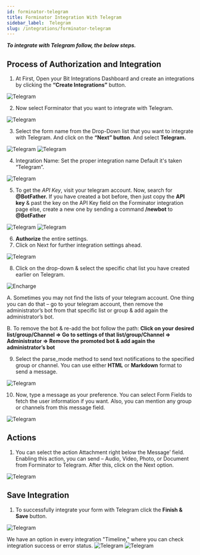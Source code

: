 ```yaml
---
id: forminator-telegram
title: Forminator Integration With Telegram
sidebar_label:  Telegram
slug: /integrations/forminator-telegram
---
```



***To integrate with Telegram follow, the below steps.***


## Process of Authorization and Integration
1.	At First, Open your Bit Integrations Dashboard and create an integrations by clicking the **“Create Integrations”** button.
 <Image src="telegram/_create-integration" alt="Telegram" w="1020" h="350" />


2. Now select Forminator that you want to integrate with Telegram.
 <Image src="telegram/_select-contact-form-7" alt="Telegram" w="1020" h="350" />

3.	Select the form name from the Drop-Down list that you want to integrate with Telegram. And click on the **“Next” button**. And select **Telegram.**
 <Image src="telegram/_forminator" alt="Telegram" w="1020" h="350" />
 <Image src="telegram/_select-telegram" alt="Telegram" w="1020" h="350" />

4.	Integration Name: Set the proper integration name Default it's taken “Telegram”.
 <Image src="telegram/_integration-name" alt="Telegram" w="1020" h="350" />

5. To get the *API Key*, visit your telegram account. Now, search for **@BotFather.** If you have created a bot before, then just copy the **API key** & past the key on the API Key field on the Forminator integration page else, create a new one by sending a command **/newbot** to **@BotFather**
 <Image src="telegram/_bot-api" alt="Telegram" w="1020" h="350" />
 <Image src="telegram/_paste-bot-api-key" alt="Telegram" w="1020" h="350" />


6.	**Authorize** the entire settings.
7.	Click on Next for further integration settings ahead.
 <Image src="telegram/_authorize" alt="Telegram" w="1020" h="350" />

 
8.	Click on the drop-down & select the specific chat list you have created earlier on Telegram.
 <Image src="telegram/_select-chat-list" alt="Encharge" w="1020" h="300" />

 A. Sometimes you may not find the lists of your telegram account. One thing you can do that – go to your telegram account, then remove the administrator’s bot from that specific list or group & add again the administrator’s bot.
    
 B. To remove the bot & re-add the bot follow the path: **Click on your desired list/group/Channel => Go to settings of that list/group/Channel => Administrator => Remove the promoted bot & add again the administrator’s bot**


9.	Select the parse_mode method to send text notifications to the specified group or channel. You can use either **HTML** or **Markdown** format to send a message.
 <Image src="telegram/_create-massage" alt="Telegram" w="1020" h="350" />

10. Now, type a message as your preference. You can select Form Fields to fetch the user information if you want. Also, you can mention any group or channels from this message field.
 <Image src="telegram/_create-massage2" alt="Telegram" w="1020" h="350" />

## Actions
1.	You can select the action Attachment right below the Message’ field. Enabling this action, you can send – Audio, Video, Photo, or Document from Forminator to Telegram. After this, click on the Next option.
 <Image src="telegram/_attachment-actions" alt="Telegram" w="1020" h="350" />

## Save Integration
1.	To successfully integrate your form with Telegram click the **Finish & Save** button.
 <Image src="telegram/_finish-and-save" alt="Telegram" w="1020" h="350" />

  We have an option in every integration "Timeline," where you can check integration success or error status.
   <Image src="telegram/_integrations-dashbord" alt="Telegram" w="1020" h="350" />
   <Image src="telegram/_timeline" alt="Telegram" w="1020" h="350" />
